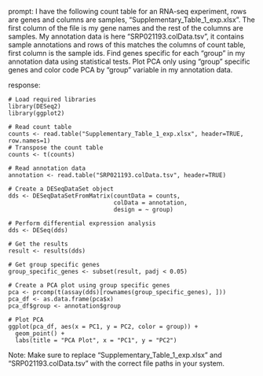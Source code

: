 prompt:
I have the following count table for an RNA-seq experiment, rows are genes and columns are samples, "Supplementary_Table_1_exp.xlsx". The first column of the file is my gene names and the rest of the columns are samples. My annotation data is here  "SRP021193.colData.tsv", it contains sample annotations and rows of this matches the columns of count table, first column is the sample ids. Find genes specific for each "group" in my annotation data  using statistical tests. Plot PCA only using "group" specific genes and color code PCA by "group" variable in my annotation data.

response:
```
# Load required libraries
library(DESeq2)
library(ggplot2)

# Read count table
counts <- read.table("Supplementary_Table_1_exp.xlsx", header=TRUE, row.names=1)
# Transpose the count table
counts <- t(counts)

# Read annotation data
annotation <- read.table("SRP021193.colData.tsv", header=TRUE)

# Create a DESeqDataSet object
dds <- DESeqDataSetFromMatrix(countData = counts,
                              colData = annotation,
                              design = ~ group)

# Perform differential expression analysis
dds <- DESeq(dds)

# Get the results
result <- results(dds)

# Get group specific genes
group_specific_genes <- subset(result, padj < 0.05)

# Create a PCA plot using group specific genes
pca <- prcomp(t(assay(dds)[rownames(group_specific_genes), ]))
pca_df <- as.data.frame(pca$x)
pca_df$group <- annotation$group

# Plot PCA
ggplot(pca_df, aes(x = PC1, y = PC2, color = group)) +
  geom_point() +
  labs(title = "PCA Plot", x = "PC1", y = "PC2")
```
Note: Make sure to replace "Supplementary_Table_1_exp.xlsx" and "SRP021193.colData.tsv" with the correct file paths in your system.
